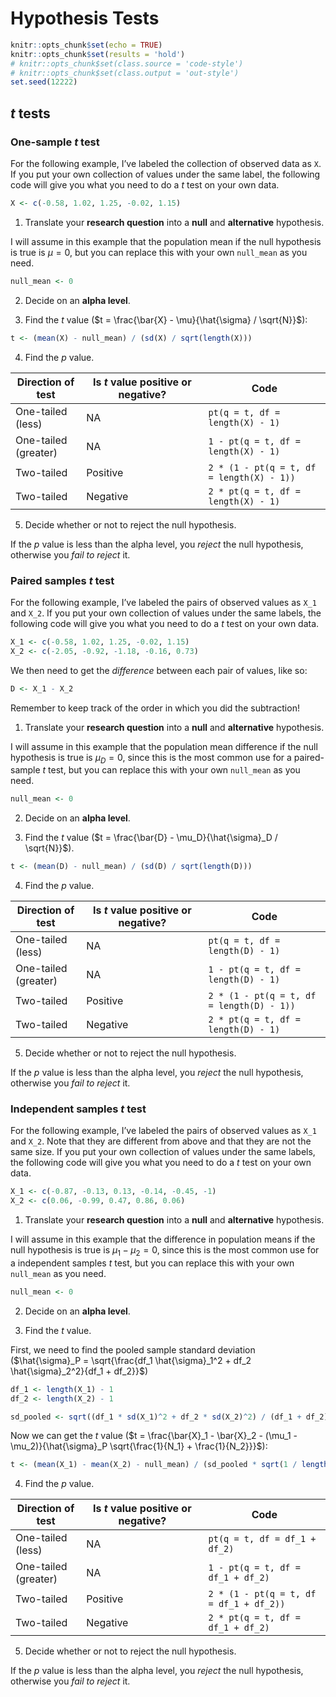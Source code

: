 # Hypothesis Tests {#hyptests}

```r
knitr::opts_chunk$set(echo = TRUE)
knitr::opts_chunk$set(results = 'hold')
# knitr::opts_chunk$set(class.source = 'code-style')
# knitr::opts_chunk$set(class.output = 'out-style')
set.seed(12222)
```

## $t$ tests

### One-sample $t$ test

For the following example, I've labeled the collection of observed data as `X`.  If you put your own collection of values under the same label, the following code will give you what you need to do a $t$ test on your own data.

```r
X <- c(-0.58, 1.02, 1.25, -0.02, 1.15)
```

1. Translate your **research question** into a **null** and **alternative** hypothesis.

I will assume in this example that the population mean if the null hypothesis is true is $\mu = 0$, but you can replace this with your own `null_mean` as you need.

```r
null_mean <- 0
```

2. Decide on an **alpha level**.

3. Find the $t$ value ($t = \frac{\bar{X} - \mu}{\hat{\sigma} / \sqrt{N}}$):

```r
t <- (mean(X) - null_mean) / (sd(X) / sqrt(length(X)))
```

4. Find the $p$ value.

Direction of test    | Is $t$ value positive or negative? | Code
---------------------|------------------------------------|------------------------------------
One-tailed (less)    | NA                                 | `pt(q = t, df = length(X) - 1)`
One-tailed (greater) | NA                                 | `1 - pt(q = t, df = length(X) - 1)`
Two-tailed           | Positive                           | `2 * (1 - pt(q = t, df = length(X) - 1))`
Two-tailed           | Negative                           | `2 * pt(q = t, df = length(X) - 1)`

5. Decide whether or not to reject the null hypothesis.

If the $p$ value is less than the alpha level, you *reject* the null hypothesis, otherwise you *fail to reject* it.

### Paired samples $t$ test

For the following example, I've labeled the pairs of observed values as `X_1` and `X_2`.  If you put your own collection of values under the same labels, the following code will give you what you need to do a $t$ test on your own data.

```r
X_1 <- c(-0.58, 1.02, 1.25, -0.02, 1.15)
X_2 <- c(-2.05, -0.92, -1.18, -0.16, 0.73)
```

We then need to get the *difference* between each pair of values, like so:

```r
D <- X_1 - X_2
```

Remember to keep track of the order in which you did the subtraction!

1. Translate your **research question** into a **null** and **alternative** hypothesis.

I will assume in this example that the population mean difference if the null hypothesis is true is $\mu_D = 0$, since this is the most common use for a paired-sample $t$ test, but you can replace this with your own `null_mean` as you need.

```r
null_mean <- 0
```

2. Decide on an **alpha level**.

3. Find the $t$ value ($t = \frac{\bar{D} - \mu_D}{\hat{\sigma}_D / \sqrt{N}}$).

```r
t <- (mean(D) - null_mean) / (sd(D) / sqrt(length(D)))
```

4. Find the $p$ value.

Direction of test    | Is $t$ value positive or negative? | Code
---------------------|------------------------------------|------------------------------------
One-tailed (less)    | NA                                 | `pt(q = t, df = length(D) - 1)`
One-tailed (greater) | NA                                 | `1 - pt(q = t, df = length(D) - 1)`
Two-tailed           | Positive                           | `2 * (1 - pt(q = t, df = length(D) - 1))`
Two-tailed           | Negative                           | `2 * pt(q = t, df = length(D) - 1)`

5. Decide whether or not to reject the null hypothesis.

If the $p$ value is less than the alpha level, you *reject* the null hypothesis, otherwise you *fail to reject* it.

### Independent samples $t$ test

For the following example, I've labeled the pairs of observed values as `X_1` and `X_2`.  Note that they are different from above and that they are not the same size.  If you put your own collection of values under the same labels, the following code will give you what you need to do a $t$ test on your own data.

```r
X_1 <- c(-0.87, -0.13, 0.13, -0.14, -0.45, -1)
X_2 <- c(0.06, -0.99, 0.47, 0.86, 0.06)
```

1. Translate your **research question** into a **null** and **alternative** hypothesis.

I will assume in this example that the difference in population means if the null hypothesis is true is $\mu_1 - \mu_2 = 0$, since this is the most common use for a independent samples $t$ test, but you can replace this with your own `null_mean` as you need.

```r
null_mean <- 0
```

2. Decide on an **alpha level**.

3. Find the $t$ value.

First, we need to find the pooled sample standard deviation ($\hat{\sigma}_P = \sqrt{\frac{df_1 \hat{\sigma}_1^2 + df_2 \hat{\sigma}_2^2}{df_1 + df_2}}$)

```r
df_1 <- length(X_1) - 1
df_2 <- length(X_2) - 1

sd_pooled <- sqrt((df_1 * sd(X_1)^2 + df_2 * sd(X_2)^2) / (df_1 + df_2))
```

Now we can get the $t$ value ($t = \frac{\bar{X}_1 - \bar{X}_2 - (\mu_1 - \mu_2)}{\hat{\sigma}_P \sqrt{\frac{1}{N_1} + \frac{1}{N_2}}}$):

```r
t <- (mean(X_1) - mean(X_2) - null_mean) / (sd_pooled * sqrt(1 / length(X_1) + 1 / length(X_2)))
```

4. Find the $p$ value.

Direction of test    | Is $t$ value positive or negative? | Code
---------------------|------------------------------------|------------------------------------
One-tailed (less)    | NA                                 | `pt(q = t, df = df_1 + df_2)`
One-tailed (greater) | NA                                 | `1 - pt(q = t, df = df_1 + df_2)`
Two-tailed           | Positive                           | `2 * (1 - pt(q = t, df = df_1 + df_2))`
Two-tailed           | Negative                           | `2 * pt(q = t, df = df_1 + df_2)`

5. Decide whether or not to reject the null hypothesis.

If the $p$ value is less than the alpha level, you *reject* the null hypothesis, otherwise you *fail to reject* it.